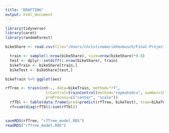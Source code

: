 ```yaml
---
title: "DRAFTING"
output: html_document
---
```


```r
library(tidyverse)
library(caret)
library(randomForest)
```

```r
bikeShare <- read.csv(file="/Users/christinemarieheubusch/Final-Project/Bike-Sharing-Dataset_day.csv") %>% select(-c("instant", "dteday"))
```

```r
  train <- sample(1:nrow(bikeShare), size=nrow(bikeShare)*0.8)
  test <- dplyr::setdiff(1:nrow(bikeShare), train)
  bikeTrain <- bikeShare[train,]
  bikeTest <- bikeShare[test,]
```

```r
bikeTrain %>% ggplot(aes)
```


```r

rfTree <- train(cnt~., data=bikeTrain, method="rf",
                  trControl=trainControl(method="repeatedcv", number=10, repeats=3), 
                  preProcess=c("center", "scale"))
  rfTbl <- table(data.frame(pred=predict(rfTree, bikeTest), true=bikeTest$cnt))
  rf=sum(diag(rfTbl)/sum(rfTbl))
  
```

```r
saveRDS(rfTree, "rfTree_model.RDS")
readRDS("rfTree_model.RDS")
```

